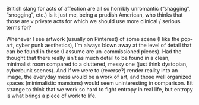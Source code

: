 British slang for acts of affection are all so horribly unromantic ("shagging", "snogging", etc.) Is it just me, being a prudish American, who thinks that those are v private acts for which we should use more clinical / serious terms for?

Whenever I see artwork (usually on Pinterest) of some scene (I like the pop-art, cyber punk aesthetics), I'm always blown away at the level of detail that can be found in these (I assume are un-commissioned pieces). Had the thought that there really isn't as much detail to be found in a clean, minimalist room compared to a cluttered, messy one (just think dystopian, cyberbunk scenes). And if we were to (reverse?) render reality into an image, the everyday mess would be a work of art, and those well organized spaces (minimalistic mansions) would seem uninteresting in comparison. Bit strange to think that we work so hard to fight entropy in real life, but entropy is what brings a piece of work to life. 

